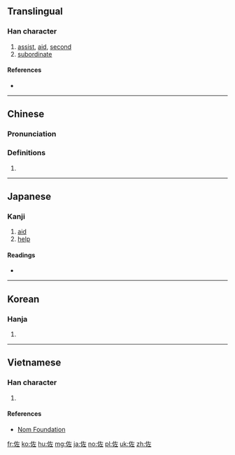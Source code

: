 ==Translingual==

===Han character===
{{Han char|rn=9|rad=人|as=05|sn=7|four=24211|canj=OKM|ids=⿰亻左}}

# [[assist]], [[aid]], [[second]]
# [[subordinate]]

====References====
* {{Han ref|kx=0098.100|dkj=00506|dj=0207.030|hdz=10130.060|uh=4F50|ud=20304|bh=A6F5|bd=42741}}

----

==Chinese==
{{zh-forms}}

===Pronunciation===
{{zh-pron
|m=zuǒ
|c=zo3
|mc=y
|oc=y
|ma=
|cat=v,n
}}

===Definitions===
# {{rfdef|lang=zh}}

----

==Japanese==

===Kanji===
{{ja-kanji|grade=c|rs=人05}}

# [[aid]]
# [[help]]

====Readings====
* {{ja-readings|goon=[[さ]] (sa)|kanon=[[さ]] (sa)|kun=[[たすけ]] (tasuke), [[たすける]] (tasukeru), [[すけ]] (suke)}}

----

==Korean==

===Hanja===
{{ko-hanja|hangeul=좌|rv=jwa|mr=chwa}}

# {{defn|lang=ko|sort=人05}}

----

==Vietnamese==

===Han character===
{{vi-hantu|[[tá]], [[tớ]], [[huy]]|rs=人05}}

# {{defn|lang=vi|sort=人05}}

====References====
*[http://nomfoundation.org/common/nom_details.php?codepoint=4f50 Nom Foundation]

[[fr:佐]]
[[ko:佐]]
[[hu:佐]]
[[mg:佐]]
[[ja:佐]]
[[no:佐]]
[[pl:佐]]
[[uk:佐]]
[[zh:佐]]